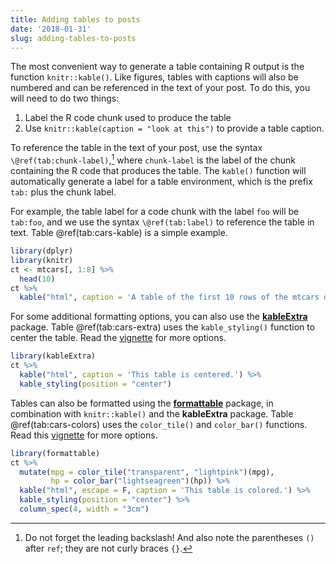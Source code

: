 ```yaml
---
title: Adding tables to posts
date: '2018-01-31'
slug: adding-tables-to-posts
---
```



The most convenient way to generate a table containing R output is the function `knitr::kable()`. Like figures, tables with captions will also be numbered and can be referenced in the text of your post. To do this, you will need to do two things:

1. Label the R code chunk used to produce the table
2. Use `knitr::kable(caption = "look at this")` to provide a table caption. 

To reference the table in the text of your post, use the syntax `\@ref(tab:chunk-label)`,^[Do not forget the leading backslash! And also note the parentheses `()` after `ref`; they are not curly braces `{}`.] where `chunk-label` is the label of the chunk containing the R code that produces the table. The `kable()` function will automatically generate a label for a table environment, which is the prefix `tab:` plus the chunk label. 

For example, the table label for a code chunk with the label `foo` will be `tab:foo`, and we use the syntax `\@ref(tab:label)` to reference the table in text. Table \@ref(tab:cars-kable) is a simple example.

```r
library(dplyr)
library(knitr)
ct <- mtcars[, 1:8] %>% 
  head(10) 
ct %>% 
  kable("html", caption = 'A table of the first 10 rows of the mtcars data.')
```

For some additional formatting options, you can also use the [**kableExtra**](http://haozhu233.github.io/kableExtra/) package. Table \@ref(tab:cars-extra) uses the `kable_styling()` function to center the table. Read the [vignette](http://haozhu233.github.io/kableExtra/awesome_table_in_html.html) for more options. 


```r
library(kableExtra)
ct %>% 
  kable("html", caption = 'This table is centered.') %>%
  kable_styling(position = "center")
```

Tables can also be formatted using the [**formattable**](https://github.com/renkun-ken/formattable) package, in combination with `knitr::kable()` and the **kableExtra** package. Table \@ref(tab:cars-colors) uses the `color_tile()` and `color_bar()` functions. Read this [vignette](http://haozhu233.github.io/kableExtra/use_kableExtra_with_formattable.html) for more options. 

```r
library(formattable)
ct %>% 
  mutate(mpg = color_tile("transparent", "lightpink")(mpg),
         hp = color_bar("lightseagreen")(hp)) %>%
  kable("html", escape = F, caption = 'This table is colored.') %>%
  kable_styling(position = "center") %>% 
  column_spec(4, width = "3cm") 
```

